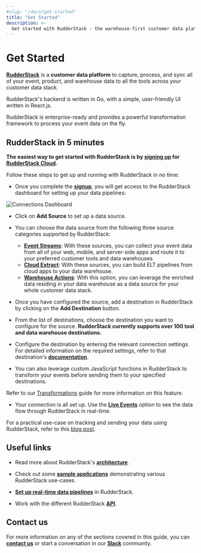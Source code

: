 ```yaml
---
#slug: "/docs/get-started"
title: "Get Started"
description: >-
  Get started with RudderStack - the warehouse-first customer data platform for developers.
---
```


# Get Started

[**RudderStack**](https://rudderstack.com/) is a **customer data platform** to capture, process, and sync all of your event, product, and warehouse data to all the tools across your customer data stack.

RudderStack's backend is written in Go, with a simple, user-friendly UI written in React.js.

RudderStack is enterprise-ready and provides a powerful transformation framework to process your event data on the fly.

## RudderStack in 5 minutes

**The easiest way to get started with RudderStack is by [signing up](https://app.rudderstack.com/signup) for [RudderStack Cloud](https://rudderstack.com/docs/rudderstack-cloud/).**

Follow these steps to get up and running with RudderStack in no time:

- Once you complete the [**signup**](https://app.rudderstack.com/signup), you will get access to the RudderStack dashboard for setting up your data pipelines:

<img src="../assets/general/connections-dashboard.png" alt="Connections Dashboard" />

- Click on **Add Source** to set up a data source.

- You can choose the data source from the following three source categories supported by RudderStack:

  - [**Event Streams**](https://rudderstack.com/docs/stream-sources/): With these sources, you can collect your event data from all of your web, mobile, and server-side apps and route it to your preferred customer tools and data warehouses.
  - [**Cloud Extract**](https://rudderstack.com/docs/cloud-extract-sources/): With these sources, you can build ELT pipelines from cloud apps to your data warehouse.
  - [**Warehouse Actions**](https://rudderstack.com/docs/warehouse-actions/): With this option, you can leverage the enriched data residing in your data warehouse as a data source for your whole customer data stack.

- Once you have configured the source, add a destination in RudderStack by clicking on the **Add Destination** button.

- From the list of destinations, choose the destination you want to configure for the source. **RudderStack currently supports over 100 tool and data warehouse destinations.**

- Configure the destination by entering the relevant connection settings. For detailed information on the required settings, refer to that destination's [**documentation**](https://rudderstack.com/docs/destinations/).

- You can also leverage custom JavaScript functions in RudderStack to transform your events before sending them to your specified destinations. 

<div class="infoBlock">

Refer to our <a href="https://rudderstack.com/docs/transformations/">Transformations</a> guide for more information on this feature.
</div>

- Your connection is all set up. Use the [**Live Events**](https://rudderstack.com/docs/rudderstack-cloud/live-events/) option to see the data flow through RudderStack in real-time.

<div class="successBlock">

For a practical use-case on tracking and sending your data using RudderStack, refer to this <a href="https://rudderstack.com/blog/how-to-send-data-in-5-minutes-using-rudderstack/">blog post</a>.
</div>

## Useful links

- Read more about RudderStack's [**architecture**](https://rudderstack.com/docs/get-started/rudderstack-architecture).

- Check out some [**sample applications**](https://github.com/rudderlabs/rudder-samples/) demonstrating various RudderStack use-cases.

- [**Set up real-time data pipelines**]() in RudderStack.

- Work with the different RudderStack [**API**](https://rudderstack.com/docs/rudderstack-api).

## Contact us

For more information on any of the sections covered in this guide, you can [**contact us**](mailto:%20docs@rudderstack.com) or start a conversation in our [**Slack**](https://rudderstack.com/join-rudderstack-slack-community) community.
